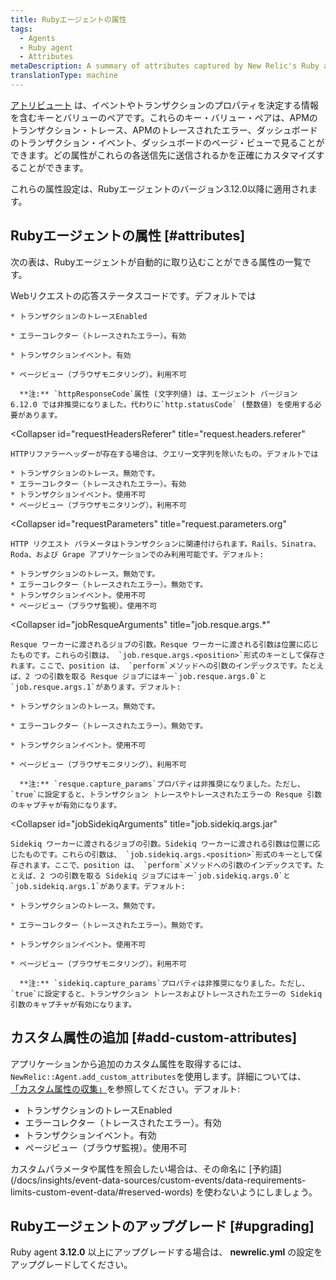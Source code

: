 ```yaml
---
title: Rubyエージェントの属性
tags:
  - Agents
  - Ruby agent
  - Attributes
metaDescription: A summary of attributes captured by New Relic's Ruby agent.
translationType: machine
---
```


[アトリビュート](/docs/features/agent-attributes) は、イベントやトランザクションのプロパティを決定する情報を含むキーとバリューのペアです。これらのキー・バリュー・ペアは、APMのトランザクション・トレース、APMのトレースされたエラー、ダッシュボードのトランザクション・イベント、ダッシュボードのページ・ビューで見ることができます。どの属性がこれらの各送信先に送信されるかを正確にカスタマイズすることができます。

これらの属性設定は、Rubyエージェントのバージョン3.12.0以降に適用されます。

## Rubyエージェントの属性 [#attributes]

次の表は、Rubyエージェントが自動的に取り込むことができる属性の一覧です。

<CollapserGroup>
  <Collapser
    id="httpResponseCode"
    title="httpResponseCode"
  >
    Webリクエストの応答ステータスコードです。デフォルトでは

    * トランザクションのトレースEnabled

    * エラーコレクター（トレースされたエラー）。有効

    * トランザクションイベント。有効

    * ページビュー（ブラウザモニタリング）。利用不可

      **注:** `httpResponseCode`属性 (文字列値) は、エージェント バージョン 6.12.0 では非推奨になりました。代わりに`http.statusCode` (整数値) を使用する必要があります。
  </Collapser>

  <Collapser
    id="requestHeadersReferer"
    title="request.headers.referer"
  >
    HTTPリファラーヘッダーが存在する場合は、クエリー文字列を除いたもの。デフォルトでは

    * トランザクションのトレース。無効です。
    * エラーコレクター（トレースされたエラー）。有効
    * トランザクションイベント。使用不可
    * ページビュー（ブラウザモニタリング）。利用不可
  </Collapser>

  <Collapser
    id="requestParameters"
    title="request.parameters.org"
  >
    HTTP リクエスト パラメータはトランザクションに関連付けられます。Rails、Sinatra、Roda、および Grape アプリケーションでのみ利用可能です。デフォルト:

    * トランザクションのトレース。無効です。
    * エラーコレクター（トレースされたエラー）。無効です。
    * トランザクションイベント。使用不可
    * ページビュー（ブラウザ監視）。使用不可
  </Collapser>

  <Collapser
    id="jobResqueArguments"
    title="job.resque.args.*"
  >
    Resque ワーカーに渡されるジョブの引数。Resque ワーカーに渡される引数は位置に応じたものです。これらの引数は、 `job.resque.args.<position>`形式のキーとして保存されます。ここで、position は、 `perform`メソッドへの引数のインデックスです。たとえば、2 つの引数を取る Resque ジョブにはキー`job.resque.args.0`と`job.resque.args.1`があります。デフォルト:

    * トランザクションのトレース。無効です。

    * エラーコレクター（トレースされたエラー）。無効です。

    * トランザクションイベント。使用不可

    * ページビュー（ブラウザモニタリング）。利用不可

      **注:** `resque.capture_params`プロパティは非推奨になりました。ただし、 `true`に設定すると、トランザクション トレースやトレースされたエラーの Resque 引数のキャプチャが有効になります。
  </Collapser>

  <Collapser
    id="jobSidekiqArguments"
    title="job.sidekiq.args.jar"
  >
    Sidekiq ワーカーに渡されるジョブの引数。Sidekiq ワーカーに渡される引数は位置に応じたものです。これらの引数は、 `job.sidekiq.args.<position>`形式のキーとして保存されます。ここで、position は、 `perform`メソッドへの引数のインデックスです。たとえば、2 つの引数を取る Sidekiq ジョブにはキー`job.sidekiq.args.0`と`job.sidekiq.args.1`があります。デフォルト:

    * トランザクションのトレース。無効です。

    * エラーコレクター（トレースされたエラー）。無効です。

    * トランザクションイベント。使用不可

    * ページビュー（ブラウザモニタリング）。利用不可

      **注:** `sidekiq.capture_params`プロパティは非推奨になりました。ただし、 `true`に設定すると、トランザクション トレースおよびトレースされたエラーの Sidekiq 引数のキャプチャが有効になります。
  </Collapser>
</CollapserGroup>

## カスタム属性の追加 [#add-custom-attributes]

アプリケーションから追加のカスタム属性を取得するには、 `NewRelic::Agent.add_custom_attributes`を使用します。詳細については、 [「カスタム属性の収集」](/docs/apm/other-features/attributes/collecting-custom-attributes#ruby-att)を参照してください。デフォルト:

* トランザクションのトレースEnabled
* エラーコレクター（トレースされたエラー）。有効
* トランザクションイベント。有効
* ページビュー（ブラウザ監視）。使用不可

<Callout variant="caution">
  カスタムパラメータや属性を照会したい場合は、その命名に [予約語](/docs/insights/event-data-sources/custom-events/data-requirements-limits-custom-event-data/#reserved-words) を使わないようにしましょう。
</Callout>

## Rubyエージェントのアップグレード [#upgrading]

Ruby agent **3.12.0** 以上にアップグレードする場合は、 **newrelic.yml** の設定をアップグレードしてください。